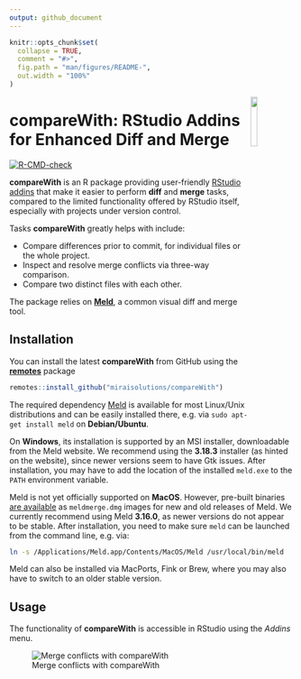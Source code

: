 ```yaml
---
output: github_document
---
```


<!-- README.md is generated from README.Rmd. Please edit that file -->

```r
knitr::opts_chunk$set(
  collapse = TRUE,
  comment = "#>",
  fig.path = "man/figures/README-",
  out.width = "100%"
)
```

<img src="man/figures/compareWith.svg" align="right" width="15%" height="15%"/>

# compareWith: RStudio Addins for Enhanced Diff and Merge

<!-- badges: start -->
[![R-CMD-check](https://github.com/miraisolutions/compareWith/workflows/R-CMD-check/badge.svg)](https://github.com/miraisolutions/compareWith/actions)
<!-- badges: end -->
  
**compareWith** is an R package providing user-friendly [RStudio addins](https://rstudio.github.io/rstudioaddins/) that make it easier to perform **diff** and **merge** tasks, compared to the limited functionality offered by RStudio itself, especially with projects under version control.

Tasks **compareWith** greatly helps with include:

- Compare differences prior to commit, for individual files or the whole project.
- Inspect and resolve merge conflicts via three-way comparison.
- Compare two distinct files with each other.

The package relies on [**Meld**](http://meldmerge.org/), a common visual diff and merge tool.


## Installation

You can install the latest **compareWith** from GitHub using the [**remotes**](https://CRAN.R-project.org/package=remotes) package
```r
remotes::install_github("miraisolutions/compareWith")
```

The required dependency [Meld](http://meldmerge.org) is available for most Linux/Unix distributions and can be easily installed there, e.g. via `sudo apt-get install meld` on **Debian/Ubuntu**.

On **Windows**, its installation is supported by an MSI installer, downloadable from the Meld website. We recommend using the **3.18.3** installer (as hinted on the website), since newer versions seem to have Gtk issues. After installation, you may have to add the location of the installed `meld.exe` to the `PATH` environment variable.

Meld is not yet officially supported on **MacOS**. However, pre-built binaries [are available](https://github.com/yousseb/meld/releases) as `meldmerge.dmg` images for new and old releases of Meld. We currently recommend using Meld **3.16.0**, as newer versions do not appear to be stable. After installation, you need to make sure `meld` can be launched from the command line, e.g. via:
```bash
ln -s /Applications/Meld.app/Contents/MacOS/Meld /usr/local/bin/meld
```
Meld can also be installed via MacPorts, Fink or Brew, where you may also have to switch to an older stable version.


## Usage

The functionality of **compareWith** is accessible in RStudio using the _Addins_ menu.

![Merge conflicts with compareWith](man/figures/compareWith-RStudioAddins.gif)
